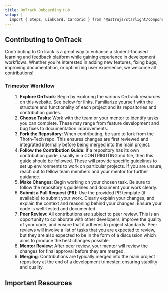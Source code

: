 ```yaml
---
title: OnTrack Onboarding Hub
setup: |
  import { Steps, LinkCard, CardGrid } from "@astrojs/starlight/components";
---
```



## Contributing to OnTrack

Contributing to OnTrack is a great way to enhance a student-focused learning and feedback platform
while gaining experience in development workflows. Whether you’re interested in adding new features,
fixing bugs, improving documentation, or optimizing user experience, we welcome all contributions!

### Trimester Workflow

<ol class="steps">

1. **Explore OnTrack**: Begin by exploring the various OnTrack resources on this website. See below
   for links. Familiarize yourself with the structure and functionality of each project and its
   repositories and contribution guides.
2. **Choose Tasks**: Work with the team or your mentor to identify tasks you can complete. These may
   range from feature development and bug fixes to documentation improvements.
3. **Fork the Repository**: When contributing, be sure to fork from the Thoth-Tech repo. This
   ensures changes are first reviewed and integrated internally before being merged into the main
   project.
4. **Follow the Contribution Guide**: If a repository has its own contribution guide, usually in a
   CONTRIBUTING.md file, then this guide should be followed. These will provide specific guidelines
   to set up environments to work on particular projects. If you are unsure, reach out to fellow
   team members and your mentor for further guidance.
5. **Make Changes**: Begin working on your chosen task. Be sure to follow the repository's
   guidelines and document your work clearly.
6. **Submit a Pull Request (PR)**: Use the provided PR template (if available) to submit your work.
   Clearly explain your changes, and explain the context and reasoning behind your changes. Ensure
   your code is well-tested and documented.
7. **Peer Review**: All contributions are subject to peer review. This is an opportunity to
   collaborate with other developers, improve the quality of your code, and ensure that it adheres
   to project standards. Peer reviews will involve a list of tasks that you are expected to review,
   but they are also expected to be in the form of a discussion which aims to produce the best
   changes possible.
8. **Mentor Review**: After peer review, your mentor will review the changes for final approval
   before they are merged.
9. **Merging**: Contributions are typically merged into the main project repository at the end of a
   development trimester, ensuring stability and quality.

</ol>

## Important Resources

<LinkCard
  title="Ontrack Overview"
  href="/products/ontrack/ontrack-overview/"
  description="See the OnTrack projects, and links to all repositories and contributing guides."
/>
<LinkCard
  title="Devlopment Environment Set-Up"
  href="/products/ontrack/set-up-dev/"
  description=""
/>
<LinkCard title="Contribution Guide" href="/products/ontrack/start-contributing/" description="" />
<CardGrid>
  <LinkCard
    title="Planner Board Guide"
    href="/products/ontrack/planner-board-guidelines/"
    description=""
  />
  <LinkCard
    title="Planner Board Etiquette"
    href="/products/ontrack/07-planner-board/"
    description=""
  />
  <LinkCard
    title="Pull Request Template"
    href="/products/ontrack/04-pull-request-template/"
    description=""
  />
  <LinkCard
    title="Documenting for Thoth Tech"
    href="/resources/documenting-for-thoth-tech"
    description=""
  />
  <LinkCard
    title="OnTrack Peer Review Guide"
    href="/products/splashkit/splashkit-website/onboarding/05-peer-review"
    description=""
  />
  <LinkCard
    title="OnTrack(Web Dev) Peer Review Guide"
    href="/products/ontrack/06-peer-review-web/"
    description=""
  />
</CardGrid>
